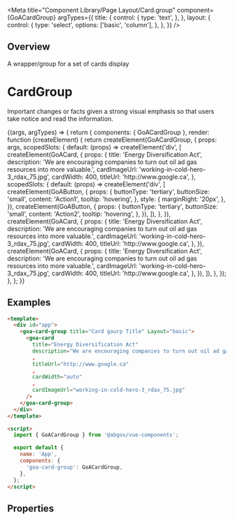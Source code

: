 
<Meta
  title="Component Library/Page Layout/Card.group"
  component={GoACardGroup}
  argTypes={{
    title: {
      control: {
        type: 'text',
      },
    },
    layout: {
      control: {
        type: 'select',
        options: ['basic', 'column'],
      },
    },
  }}
/>

## Overview

A wrapper/group for a set of cards display

# CardGroup

Important changes or facts given a strong visual emphasis so that users take
notice and read the information.

<Canvas>
  <Story
    name="Variants"
    height={200}
    args={{
      title: 'Card gourp Title',
      Layout: 'basic',
    }}
  >
    {(args, argTypes) => {
      return {
        components: { GoACardGroup },
        render: function (createElement) {
          return createElement(GoACardGroup, {
            props: args,
            scopedSlots: {
              default: (props) =>
                createElement('div', [
                  createElement(GoACard, {
                    props: {
                      title: 'Energy Diversification Act',
                      description:
                        'We are encouraging companies to turn out oil ad gas resources into more valuable.',
                      cardImageUrl: 'working-in-cold-hero-3_rdax_75.jpg',
                      cardWidth: 400,
                      titleUrl: 'http://www.google.ca',
                    },
                    scopedSlots: {
                      default: (props) =>
                        createElement('div', [
                          createElement(GoAButton, {
                            props: {
                              buttonType: 'tertiary',
                              buttonSize: 'small',
                              content: 'Action1',
                              tooltip: 'hovering',
                            },
                            style: {
                              marginRight: '20px',
                            },
                          }),
                          createElement(GoAButton, {
                            props: {
                              buttonType: 'tertiary',
                              buttonSize: 'small',
                              content: 'Action2',
                              tooltip: 'hovering',
                            },
                          }),
                        ]),
                    },
                  }),
                  createElement(GoACard, {
                    props: {
                      title: 'Energy Diversification Act',
                      description:
                        'We are encouraging companies to turn out oil ad gas resources into more valuable.',
                      cardImageUrl: 'working-in-cold-hero-3_rdax_75.jpg',
                      cardWidth: 400,
                      titleUrl: 'http://www.google.ca',
                    },
                  }),
                  createElement(GoACard, {
                    props: {
                      title: 'Energy Diversification Act',
                      description:
                        'We are encouraging companies to turn out oil ad gas resources into more valuable.',
                      cardImageUrl: 'working-in-cold-hero-3_rdax_75.jpg',
                      cardWidth: 400,
                      titleUrl: 'http://www.google.ca',
                    },
                  }),
                ]),
            },
          });
        },
      };
    }}
  </Story>
</Canvas>

## Examples

```html
<template>
  <div id="app">
    <goa-card-group title="Card gourp Title" Layout="basic">
      <goa-card
        title="Energy Diversification Act"
        description="We are encouraging companies to turn out oil ad gas resources into more valuable products-creating good jobs for Albertans."
        ,
        titleUrl="http://www.google.ca"
        ,
        cardWidth="auto"
        ,
        cardImageUrl="working-in-cold-hero-3_rdax_75.jpg"
      />
    </goa-card-group>
  </div>
</template>

<script>
  import { GoACardGroup } from '@abgov/vue-components';

  export default {
    name: 'App',
    components: {
      'goa-card-group': GoACardGroup,
    },
  };
</script>
```

## Properties

<ArgsTable of={GoACardGroup} />
<Description of={GoACardGroup} />
